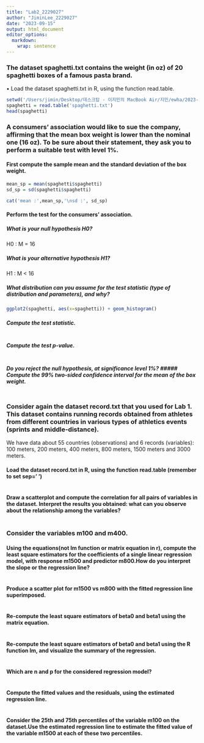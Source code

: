 ```yaml
---
title: "Lab2_2229027"
author: "JiminLee_2229027"
date: "2023-09-15"
output: html_document
editor_options: 
  markdown: 
    wrap: sentence
---
```

### The dataset spaghetti.txt contains the weight (in oz) of 20 spaghetti boxes of a famous pasta brand.

• Load the dataset spaghetti.txt in R, using the function read.table.

```r
setwd('/Users/jimin/Desktop/데스크탑 - 이지민의 MacBook Air/지민/ewha/2023-2/Regression/week2')
spaghetti = read.table('spaghetti.txt')
head(spaghetti)
```

### A consumers' association would like to sue the company, affirming that the mean box weight is lower than the nominal one (16 oz). To be sure about their statement, they ask you to perform a suitable test with level 1%.

#### First compute the sample mean and the standard deviation of the box weight.

```r
mean_sp = mean(spaghetti$spaghetti)
sd_sp = sd(spaghetti$spaghetti)

cat('mean :',mean_sp,'\nsd :', sd_sp)
```

#### Perform the test for the consumers' association.

##### What is your null hypothesis H0?

H0 : M = 16

##### What is your alternative hypothesis H1?

H1 : M < 16

##### What distribution can you assume for the test statistic (type of distribution and parameters), and why?

```r
ggplot2(spaghetti, aes(x=spaghetti)) + geom_histogram()
```

##### Compute the test statistic.

```r

```

##### Compute the test p-value.

```r

```

##### Do you reject the null hypothesis, at significance level 1%? \##### Compute the 99% two-sided confidence interval for the mean of the box weight.

```r

```

### Consider again the dataset record.txt that you used for Lab 1. This dataset contains running records obtained from athletes from different countries in various types of athletics events (sprints and middle-distance).

We have data about 55 countries (observations) and 6 records (variables): 100 meters, 200 meters, 400 meters, 800 meters, 1500 meters and 3000 meters.

#### Load the dataset record.txt in R, using the function read.table (remember to set sep=' ')

```r

```

#### Draw a scatterplot and compute the correlation for all pairs of variables in the dataset. Interpret the results you obtained: what can you observe about the relationship among the variables?

```r

```

### Consider the variables m100 and m400.

#### Using the equations(not lm function or matrix equation in r), compute the least square estimators for the coefficients of a single linear regression model, with response m1500 and predictor m800.How do you interpret the slope or the regression line?

```r

```

#### Produce a scatter plot for m1500 vs m800 with the fitted regression line superimposed.

```r

```

#### Re-compute the least square estimators of beta0 and beta1 using the matrix equation.

```r

```

#### Re-compute the least square estimators of beta0 and beta1 using the R function lm, and visualize the summary of the regression.

```r

```

#### Which are n and p for the considered regression model?

```r

```

#### Compute the fitted values and the residuals, using the estimated regression line.

```r

```

#### Consider the 25th and 75th percentiles of the variable m100 on the dataset.Use the estimated regression line to estimate the fitted value of the variable m1500 at each of these two percentiles.

```r

```
